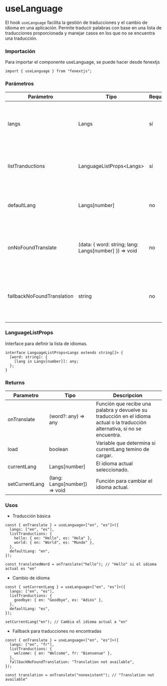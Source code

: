# useLanguage

El hook `useLanguage` facilita la gestión de traducciones y el cambio de idioma en una aplicación. Permite traducir palabras con base en una lista de traducciones proporcionada y manejar casos en los que no se encuentra una traducción.

### Importación

Para importar el componente useLanguage, se puede hacer desde fenextjs

```tsx copy
import { useLanguage } from "fenextjs";
```

### Parámetros

| Parámetro                  | Tipo                                                     | Requerido | Default | Descripcion                                                                                           |
| -------------------------- | -------------------------------------------------------- | --------- | ------- | ----------------------------------------------------------------------------------------------------- |
| langs                      | Langs                                                    | sí        |         | Lista de idiomas disponibles en la aplicación, definida como un array de strings.                     |
| listTranductions           | LanguageListProps\<Langs\>                               | sí        |         | Un objeto que contiene las traducciones organizadas por palabra e idioma.                             |
| defaultLang                | Langs[number]                                            | no        |         | Idioma predeterminado que se usará si no se ha seleccionado otro idioma.                              |
| onNoFoundTranslate         | (data: \{ word: string; lang: Langs[number] \}) =\> void | no        |         | Función que se ejecuta cuando no se encuentra una traducción para una palabra específica.             |
| fallbackNoFoundTranslation | string                                                   | no        |         | Traducción alternativa que se usará cuando no se encuentre la traducción específica para una palabra. |

### LanguageListProps

Interface para definir la lista de idiomas.

```tsx copy
interface LanguageListProps<Langs extends string[]> {
  [word: string]: {
    [lang in Langs[number]]: any;
  };
}
```

### Returns

| Parametro      | Tipo                           | Descripcion                                                                                                                  |
| -------------- | ------------------------------ | ---------------------------------------------------------------------------------------------------------------------------- |
| onTranslate    | (word?: any) =\> any           | Función que recibe una palabra y devuelve su traducción en el idioma actual o la traducción alternativa, si no se encuentra. |
| load           | boolean                        | Variable que determina si currentLang temino de cargar.                                                                      |
| currentLang    | Langs[number]                  | El idioma actual seleccionado.                                                                                               |
| setCurrentLang | (lang: Langs[number]) =\> void | Función para cambiar el idioma actual.                                                                                       |

### Usos

- Traducción básica

```tsx copy
const { onTranslate } = useLanguage<["en", "es"]>({
  langs: ["en", "es"],
  listTranductions: {
    hello: { en: "Hello", es: "Hola" },
    world: { en: "World", es: "Mundo" },
  },
  defaultLang: "en",
});

const translatedWord = onTranslate("hello"); // "Hello" si el idioma actual es "en"
```

- Cambio de idioma

```tsx copy
const { setCurrentLang } = useLanguage<["en", "es"]>({
  langs: ["en", "es"],
  listTranductions: {
    goodbye: { en: "Goodbye", es: "Adiós" },
  },
  defaultLang: "es",
});

setCurrentLang("en"); // Cambia el idioma actual a "en"
```

- Fallback para traducciones no encontradas

```tsx copy
const { onTranslate } = useLanguage<["en", "es"]>({
  langs: ["en", "fr"],
  listTranductions: {
    welcome: { en: "Welcome", fr: "Bienvenue" },
  },
  fallbackNoFoundTranslation: "Translation not available",
});

const translation = onTranslate("nonexistent"); // "Translation not available"
```

